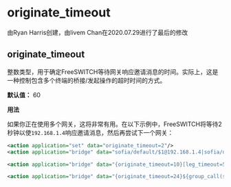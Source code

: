# originate_timeout

由Ryan Harris创建，由livem Chan在2020.07.29进行了最后的修改

## originate_timeout

整数类型，用于确定FreeSWITCH等待网关响应邀请消息的时间。实际上，这是一种控制包含多个终端的桥接/发起操作的超时时间的方式。

**默认值：** 60

**用法**

如果你正在使用多个网关，这将非常有用。在以下示例中，FreeSWITCH将等待2秒钟以使`192.168.1.4`响应邀请消息，然后再尝试下一个网关：

```xml
<action application="set" data="originate_timeout=2"/>
<action application="bridge" data="sofia/default/$1@192.168.1.4|sofia/default/$1@192.168.1.5"/>
```

```xml
<action application="bridge" data="{originate_timeout=10}[leg_timeout=5]sofia/default/foo1@bar1|[leg_timeout=5]sofia/default/foo2@bar2"/>
```

```xml
<action application="bridge" data="{originate_timeout=24}${group_call(sales@$${domain})}"/>
```